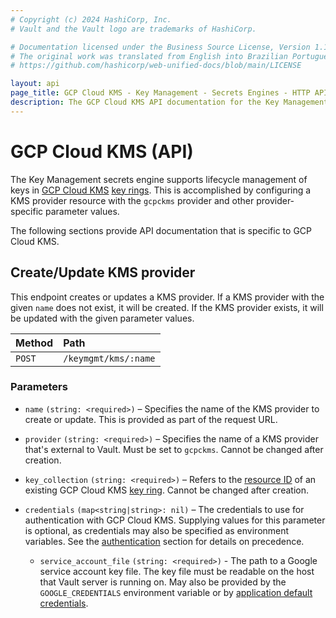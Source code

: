 ```yaml
---
# Copyright (c) 2024 HashiCorp, Inc.
# Vault and the Vault logo are trademarks of HashiCorp.

# Documentation licensed under the Business Source License, Version 1.1.
# The original work was translated from English into Brazilian Portuguese.
# https://github.com/hashicorp/web-unified-docs/blob/main/LICENSE

layout: api
page_title: GCP Cloud KMS - Key Management - Secrets Engines - HTTP API
description: The GCP Cloud KMS API documentation for the Key Management secrets engine.
---
```


# GCP Cloud KMS (API)

The Key Management secrets engine supports lifecycle management of keys in [GCP Cloud KMS](https://cloud.google.com/security-key-management)
[key rings](https://cloud.google.com/kms/docs/resource-hierarchy#key_rings). This is accomplished by
configuring a KMS provider resource with the `gcpckms` provider and other provider-specific parameter
values.

The following sections provide API documentation that is specific to GCP Cloud KMS.

## Create/Update KMS provider

This endpoint creates or updates a KMS provider. If a KMS provider with the given `name`
does not exist, it will be created. If the KMS provider exists, it will be updated with
the given parameter values.

| Method | Path                 |
| :----- | :------------------- |
| `POST` | `/keymgmt/kms/:name` |

### Parameters

- `name` `(string: <required>)` – Specifies the name of the KMS provider to create or update.
  This is provided as part of the request URL.

- `provider` `(string: <required>)` – Specifies the name of a KMS provider that's external to
  Vault. Must be set to `gcpckms`. Cannot be changed after creation.

- `key_collection` `(string: <required>)` – Refers to the
  [resource ID](https://cloud.google.com/kms/docs/resource-hierarchy#retrieve_resource_id)
  of an existing GCP Cloud KMS [key ring](https://cloud.google.com/kms/docs/resource-hierarchy#key_rings).
  Cannot be changed after creation.

- `credentials` `(map<string|string>: nil)` – The credentials to use for authentication with GCP
  Cloud KMS. Supplying values for this parameter is optional, as credentials may also be specified
  as environment variables. See the [authentication](/vault/docs/secrets/key-management/gcpkms#authentication)
  section for details on precedence.

  - `service_account_file` `(string: <required>)` - The path to a Google service account key file. The
    key file must be readable on the host that Vault server is running on. May also be provided by the
    `GOOGLE_CREDENTIALS` environment variable or by
    [application default credentials](https://cloud.google.com/docs/authentication/production).
